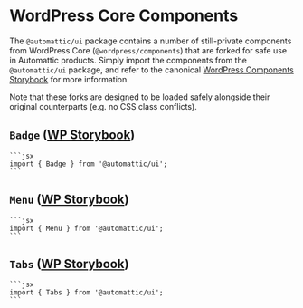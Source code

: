 
<Meta title="WordPress Core/Overview" />

# WordPress Core Components

The `@automattic/ui` package contains a number of still-private components from WordPress Core (`@wordpress/components`) that are forked for safe use in Automattic products. Simply import the components from the `@automattic/ui` package, and refer to the canonical [WordPress Components Storybook](https://wordpress.github.io/gutenberg) for more information.

Note that these forks are designed to be loaded safely alongside their original counterparts (e.g. no CSS class conflicts).

## `Badge` ([WP Storybook](https://wordpress.github.io/gutenberg/?path=/docs/components-badge--docs))

    ```jsx
    import { Badge } from '@automattic/ui';
    ```

## `Menu` ([WP Storybook](https://wordpress.github.io/gutenberg/?path=/docs/components-menu--docs))

    ```jsx
    import { Menu } from '@automattic/ui';
    ```

## `Tabs` ([WP Storybook](https://wordpress.github.io/gutenberg/?path=/docs/components-tabs--docs))

    ```jsx
    import { Tabs } from '@automattic/ui';
    ```
    
    